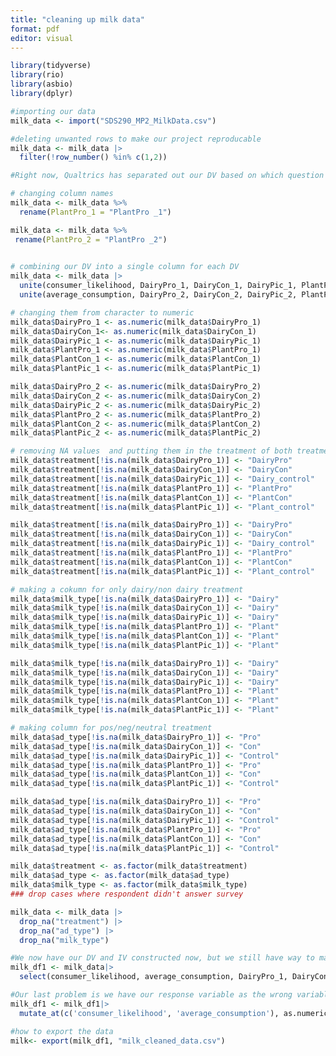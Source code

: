 ```yaml
---
title: "cleaning up milk data"
format: pdf
editor: visual
---
```


```r
library(tidyverse)
library(rio)
library(asbio)
library(dplyr)
```

```r
#importing our data
milk_data <- import("SDS290_MP2_MilkData.csv")
```

```r
#deleting unwanted rows to make our project reproducable
milk_data <- milk_data |>
  filter(!row_number() %in% c(1,2))
```

```r
#Right now, Qualtrics has separated out our DV based on which question they received, but we need to combine them into a single column for each DV. R needs to know that we want to compare responses from each group. We also need to create an indicator for which group someone is in

# changing column names
milk_data <- milk_data %>%
  rename(PlantPro_1 = "PlantPro _1")

milk_data <- milk_data %>%
 rename(PlantPro_2 = "PlantPro _2") 
  
```

```r
# combining our DV into a single column for each DV
milk_data <- milk_data |>
  unite(consumer_likelihood, DairyPro_1, DairyCon_1, DairyPic_1, PlantPro_1, PlantCon_1, PlantPic_1, sep = "", remove=F) |>
  unite(average_consumption, DairyPro_2, DairyCon_2, DairyPic_2, PlantPro_2, PlantCon_2,PlantPic_2, sep = "", remove=F)
```

```r
# changing them from character to numeric
milk_data$DairyPro_1 <- as.numeric(milk_data$DairyPro_1)
milk_data$DairyCon_1<- as.numeric(milk_data$DairyCon_1)
milk_data$DairyPic_1 <- as.numeric(milk_data$DairyPic_1)
milk_data$PlantPro_1 <- as.numeric(milk_data$PlantPro_1)
milk_data$PlantCon_1 <- as.numeric(milk_data$PlantCon_1)
milk_data$PlantPic_1 <- as.numeric(milk_data$PlantPic_1)

milk_data$DairyPro_2 <- as.numeric(milk_data$DairyPro_2)
milk_data$DairyCon_2 <- as.numeric(milk_data$DairyCon_2)
milk_data$DairyPic_2 <- as.numeric(milk_data$DairyPic_2)
milk_data$PlantPro_2 <- as.numeric(milk_data$PlantPro_2)
milk_data$PlantCon_2 <- as.numeric(milk_data$PlantCon_2)
milk_data$PlantPic_2 <- as.numeric(milk_data$PlantPic_2)


```

```r
# removing NA values  and putting them in the treatment of both treatments together
milk_data$treatment[!is.na(milk_data$DairyPro_1)] <- "DairyPro"
milk_data$treatment[!is.na(milk_data$DairyCon_1)] <- "DairyCon"
milk_data$treatment[!is.na(milk_data$DairyPic_1)] <- "Dairy_control"
milk_data$treatment[!is.na(milk_data$PlantPro_1)] <- "PlantPro"
milk_data$treatment[!is.na(milk_data$PlantCon_1)] <- "PlantCon"
milk_data$treatment[!is.na(milk_data$PlantPic_1)] <- "Plant_control"

milk_data$treatment[!is.na(milk_data$DairyPro_1)] <- "DairyPro"
milk_data$treatment[!is.na(milk_data$DairyCon_1)] <- "DairyCon"
milk_data$treatment[!is.na(milk_data$DairyPic_1)] <- "Dairy_control"
milk_data$treatment[!is.na(milk_data$PlantPro_1)] <- "PlantPro"
milk_data$treatment[!is.na(milk_data$PlantCon_1)] <- "PlantCon"
milk_data$treatment[!is.na(milk_data$PlantPic_1)] <- "Plant_control"

# making a cokumn for only dairy/non dairy treatment
milk_data$milk_type[!is.na(milk_data$DairyPro_1)] <- "Dairy"
milk_data$milk_type[!is.na(milk_data$DairyCon_1)] <- "Dairy"
milk_data$milk_type[!is.na(milk_data$DairyPic_1)] <- "Dairy"
milk_data$milk_type[!is.na(milk_data$PlantPro_1)] <- "Plant"
milk_data$milk_type[!is.na(milk_data$PlantCon_1)] <- "Plant"
milk_data$milk_type[!is.na(milk_data$PlantPic_1)] <- "Plant"

milk_data$milk_type[!is.na(milk_data$DairyPro_1)] <- "Dairy"
milk_data$milk_type[!is.na(milk_data$DairyCon_1)] <- "Dairy"
milk_data$milk_type[!is.na(milk_data$DairyPic_1)] <- "Dairy"
milk_data$milk_type[!is.na(milk_data$PlantPro_1)] <- "Plant"
milk_data$milk_type[!is.na(milk_data$PlantCon_1)] <- "Plant"
milk_data$milk_type[!is.na(milk_data$PlantPic_1)] <- "Plant"

# making column for pos/neg/neutral treatment
milk_data$ad_type[!is.na(milk_data$DairyPro_1)] <- "Pro"
milk_data$ad_type[!is.na(milk_data$DairyCon_1)] <- "Con"
milk_data$ad_type[!is.na(milk_data$DairyPic_1)] <- "Control"
milk_data$ad_type[!is.na(milk_data$PlantPro_1)] <- "Pro"
milk_data$ad_type[!is.na(milk_data$PlantCon_1)] <- "Con"
milk_data$ad_type[!is.na(milk_data$PlantPic_1)] <- "Control"

milk_data$ad_type[!is.na(milk_data$DairyPro_1)] <- "Pro"
milk_data$ad_type[!is.na(milk_data$DairyCon_1)] <- "Con"
milk_data$ad_type[!is.na(milk_data$DairyPic_1)] <- "Control"
milk_data$ad_type[!is.na(milk_data$PlantPro_1)] <- "Pro"
milk_data$ad_type[!is.na(milk_data$PlantCon_1)] <- "Con"
milk_data$ad_type[!is.na(milk_data$PlantPic_1)] <- "Control"
```

```r
milk_data$treatment <- as.factor(milk_data$treatment)
milk_data$ad_type <- as.factor(milk_data$ad_type)
milk_data$milk_type <- as.factor(milk_data$milk_type)
### drop cases where respondent didn't answer survey

milk_data <- milk_data |>
  drop_na("treatment") |>
  drop_na("ad_type") |>
  drop_na("milk_type")
```

```r
#We now have our DV and IV constructed now, but we still have way to many variable, we can select for the ones we want
milk_df1 <- milk_data|>
  select(consumer_likelihood, average_consumption, DairyPro_1, DairyCon_1, DairyPic_1, PlantPro_1, PlantCon_1, PlantPic_1, DairyPro_2, DairyCon_2, DairyPic_2, PlantPro_2, PlantCon_2, PlantPic_2, treatment, ad_type, milk_type)
```

```r
#Our last problem is we have our response variable as the wrong variable type & we need to convert them to numeric. We are now ready to go.
milk_df1 <- milk_df1|>
  mutate_at(c('consumer_likelihood', 'average_consumption'), as.numeric)
```

```r
#how to export the data
milk<- export(milk_df1, "milk_cleaned_data.csv")
```
